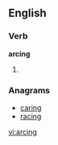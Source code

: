 ==English==

===Verb===
'''arcing'''

# {{present participle of|[[arc]]}}

===Anagrams===
* [[caring]]
* [[racing]]

[[vi:arcing]]
